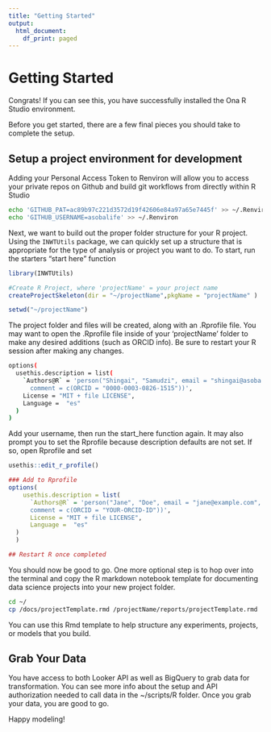 ```yaml
---
title: "Getting Started"
output:
  html_document:
    df_print: paged
---
```


# Getting Started

Congrats!  If you can see this, you have successfully installed the Ona R Studio environment.

Before you get started, there are a few final pieces you should take to complete the setup.

## Setup a project environment for development

Adding your Personal Access Token to Renviron will allow you to access your private repos on Github and build git workflows from directly within R Studio

```sh
echo 'GITHUB_PAT=ac89b97c221d3572d19f42606e84a97a65e7445f' >> ~/.Renviron
echo 'GITHUB_USERNAME=asobalife' >> ~/.Renviron
```

Next, we want to build out the proper folder structure for your R project.  Using the ```INWTUtils``` package, we can quickly set up a structure that is appropriate for the type of analysis or project you want to do.  To start, run the starters "start here" function

```r
library(INWTUtils)

#Create R Project, where 'projectName' = your project name
createProjectSkeleton(dir = "~/projectName",pkgName = "projectName" )

setwd("~/projectName")


```

The project folder and files will be created, along with an .Rprofile file.  You may want to open the .Rprofile file inside of your 'projectName' folder to make any desired additions (such as ORCID info).  Be sure to restart your R session after making any changes.

```sh
options(
  usethis.description = list(
    `Authors@R` = 'person("Shingai", "Samudzi", email = "shingai@asoba.co", role = c("aut", "cre"),
      comment = c(ORCID = "0000-0003-0826-1515"))',
    License = "MIT + file LICENSE",
    Language =  "es"
  )
)


```

Add your username, then run the start_here function again.  It may also prompt you to set the Rprofile because description defaults are not set.  If so, open Rprofile and set

```r
usethis::edit_r_profile()

### Add to Rprofile
options(
    usethis.description = list(
      `Authors@R` = 'person("Jane", "Doe", email = "jane@example.com", role = c("aut", "cre"),
      comment = c(ORCID = "YOUR-ORCID-ID"))',
      License = "MIT + file LICENSE",
      Language =  "es"
  )
  )

## Restart R once completed
```

You should now be good to go.  One more optional step is to hop over into the terminal and copy the R markdown notebook template for documenting data science projects into your new project folder.

```sh

cd ~/
cp /docs/projectTemplate.rmd /projectName/reports/projectTemplate.rmd

```

You can use this Rmd template to help structure any experiments, projects, or models that you build.

## Grab Your Data

You have access to both Looker API as well as BigQuery to grab data for transformation.  You can see more info about the setup and API authorization needed to call data in the ~/scripts/R folder.  Once you grab your data, you are good to go.

Happy modeling!
